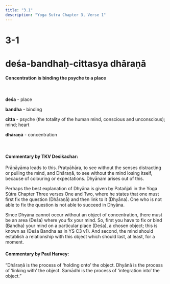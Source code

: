 ```yaml
---
title: "3.1"
description: "Yoga Sutra Chapter 3, Verse 1"
---
```


# 3-1

# deśa-bandhaḥ-cittasya dhāraṇā

#### Concentration is binding the psyche to a place

<br />

**deśa** - place <br />

**bandha** - binding <br />

**citta** - psyche (the totality of the human mind, conscious and unconscious); mind; heart <br />

**dhāraṇā** - concentration

<br />

#### Commentary by TKV Desikachar:

Prāṇāyāma leads to this.
Pratyāhāra, to see without the senses distracting or pulling the mind, and
Dhāraṇā, to see without the mind losing itself, because of colouring or expectations.
Dhyānam arises out of this.

Perhaps the best explanation of Dhyāna is given by Patañjali in the Yoga Sūtra Chapter Three verses One and Two, where he states that one must first fix the question (Dhāraṇā) and then link to it (Dhyāna).
One who is not able to fix the question is not able to succeed in Dhyāna.

Since Dhyāna cannot occur without an object of concentration,
there must be an area (Deśa) where you fix your mind.
So, first you have to fix or bind (Bandha) your mind on a particular place (Deśa), a chosen object; this is known as (Deśa Bandha as in YS C3 v1).
And second, the mind should establish a relationship with this object which should last, at least, for a moment.

#### Commentary by Paul Harvey:

“Dhāraṇā is the process of ‘holding onto’ the object.
Dhyānā is the process of ‘linking with’ the object.
Samādhi is the process of ‘integration into’ the object.”
